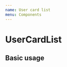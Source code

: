 ```yaml
---
name: User card list
menu: Components
---
```



# UserCardList

## Basic usage

<Playground>
  <UserCardList
    users={[
      {
        displayName: 'Jon Skeet',
        reputation: 1088779,
        profileImage:
          'https://www.gravatar.com/avatar/6d8ebb117e8d83d74ea95fbdd0f87e13?s=128&d=identicon&r=PG'
      },
      {
        displayName: 'Jon Skeet',
        reputation: 1088779,
        profileImage:
          'https://www.gravatar.com/avatar/6d8ebb117e8d83d74ea95fbdd0f87e13?s=128&d=identicon&r=PG'
      }
    ]}
  />
</Playground>
